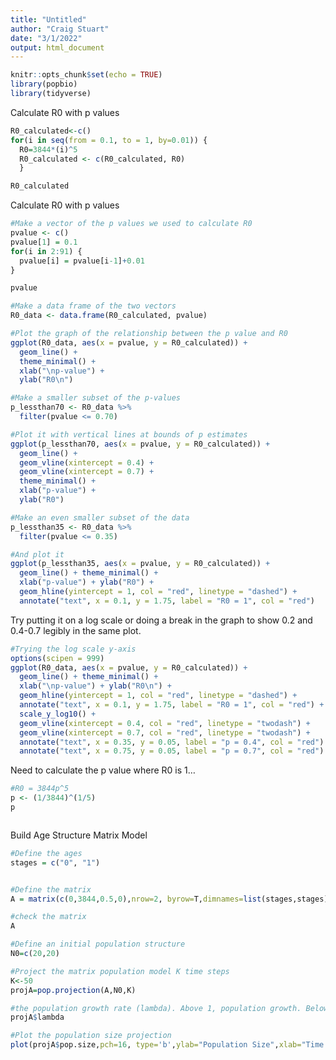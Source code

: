 ```yaml
---
title: "Untitled"
author: "Craig Stuart"
date: "3/1/2022"
output: html_document
---
```


```r
knitr::opts_chunk$set(echo = TRUE)
library(popbio)
library(tidyverse)
```

Calculate R0 with p values
```r
R0_calculated<-c()
for(i in seq(from = 0.1, to = 1, by=0.01)) {
  R0=3844*(i)^5
  R0_calculated <- c(R0_calculated, R0)
  }

R0_calculated
```


Calculate R0 with p values
```r
#Make a vector of the p values we used to calculate R0
pvalue <- c()
pvalue[1] = 0.1
for(i in 2:91) {
  pvalue[i] = pvalue[i-1]+0.01
}

pvalue

#Make a data frame of the two vectors
R0_data <- data.frame(R0_calculated, pvalue)

#Plot the graph of the relationship between the p value and R0
ggplot(R0_data, aes(x = pvalue, y = R0_calculated)) +
  geom_line() +
  theme_minimal() +
  xlab("\np-value") +
  ylab("R0\n")


```

```r
#Make a smaller subset of the p-values
p_lessthan70 <- R0_data %>% 
  filter(pvalue <= 0.70)

#Plot it with vertical lines at bounds of p estimates
ggplot(p_lessthan70, aes(x = pvalue, y = R0_calculated)) + 
  geom_line() +
  geom_vline(xintercept = 0.4) +
  geom_vline(xintercept = 0.7) +
  theme_minimal() +
  xlab("p-value") +
  ylab("R0")
```

```r
#Make an even smaller subset of the data
p_lessthan35 <- R0_data %>% 
  filter(pvalue <= 0.35)

#And plot it
ggplot(p_lessthan35, aes(x = pvalue, y = R0_calculated)) +
  geom_line() + theme_minimal() +
  xlab("p-value") + ylab("R0") +
  geom_hline(yintercept = 1, col = "red", linetype = "dashed") +
  annotate("text", x = 0.1, y = 1.75, label = "R0 = 1", col = "red")
```

Try putting it on a log scale or doing a break in the graph to show 0.2 and 0.4-0.7 legibly in the same plot.

```r
#Trying the log scale y-axis
options(scipen = 999)
ggplot(R0_data, aes(x = pvalue, y = R0_calculated)) +
  geom_line() + theme_minimal() +
  xlab("\np-value") + ylab("R0\n") +
  geom_hline(yintercept = 1, col = "red", linetype = "dashed") +
  annotate("text", x = 0.1, y = 1.75, label = "R0 = 1", col = "red") +
  scale_y_log10() +
  geom_vline(xintercept = 0.4, col = "red", linetype = "twodash") +
  geom_vline(xintercept = 0.7, col = "red", linetype = "twodash") +
  annotate("text", x = 0.35, y = 0.05, label = "p = 0.4", col = "red") +
  annotate("text", x = 0.75, y = 0.05, label = "p = 0.7", col = "red")
```

Need to calculate the p value where R0 is 1...

```r
#R0 = 3844p^5
p <- (1/3844)^(1/5)
p
```

```r

```



Build Age Structure Matrix Model

```r
#Define the ages 
stages = c("0", "1")


#Define the matrix
A = matrix(c(0,3844,0.5,0),nrow=2, byrow=T,dimnames=list(stages,stages))

#check the matrix
A

#Define an initial population structure
N0=c(20,20)

#Project the matrix population model K time steps
K<-50
projA=pop.projection(A,N0,K)

#the population growth rate (lambda). Above 1, population growth. Below 1, populaiton decline.
projA$lambda

#Plot the population size projection
plot(projA$pop.size,pch=16, type='b',ylab="Population Size",xlab="Time Step")
```

